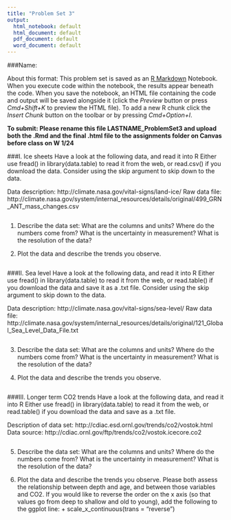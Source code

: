 ```yaml
---
title: "Problem Set 3"
output:
  html_notebook: default
  html_document: default
  pdf_document: default
  word_document: default
---
```


###Name: 

About this format: This problem set is saved as an [R Markdown](http://rmarkdown.rstudio.com) Notebook. When you execute code within the notebook, the results appear beneath the code. When you save the notebook, an HTML file containing the code and output will be saved alongside it (click the *Preview* button or press *Cmd+Shift+K* to preview the HTML file). To add a new R chunk click the *Insert Chunk* button on the toolbar or by pressing *Cmd+Option+I*.

**To submit: Please rename this file LASTNAME_ProblemSet3 and upload both the .Rmd and the final .html file to the assignments folder on Canvas before class on W 1/24**

###I. Ice sheets
Have a look at the following data, and read it into R 
Either use fread() in library(data.table) to read it from the web, or read.csv() if you download the data. Consider using the skip argument to skip down to the data.

Data description: http://climate.nasa.gov/vital-signs/land-ice/
Raw data file: http://climate.nasa.gov/system/internal_resources/details/original/499_GRN_ANT_mass_changes.csv
```r

```


1. Describe the data set: What are the columns and units? Where do the numbers come from? What is the uncertainty in measurement? What is the resolution of the data? 

2. Plot the data and describe the trends you observe.

```r

```


###II. Sea level
Have a look at the following data, and read it into R
Either use fread() in library(data.table) to read it from the web, or read.table() if you download the data and save it as a .txt file. Consider using the skip argument to skip down to the data.

Data description: http://climate.nasa.gov/vital-signs/sea-level/
Raw data file: http://climate.nasa.gov/system/internal_resources/details/original/121_Global_Sea_Level_Data_File.txt
```r

```


3. Describe the data set: What are the columns and units? Where do the numbers come from? What is the uncertainty in measurement? What is the resolution of the data? 

4. Plot the data and describe the trends you observe.
```r

```


###III. Longer term CO2 trends
Have a look at the following data, and read it into R
Either use fread() in library(data.table) to read it from the web, or read.table() if you download the data and save as a .txt file. 

Description of data set: http://cdiac.esd.ornl.gov/trends/co2/vostok.html
Data source: http://cdiac.ornl.gov/ftp/trends/co2/vostok.icecore.co2
```r

```

5. Describe the data set: What are the columns and units? Where do the numbers come from? What is the uncertainty in measurement? What is the resolution of the data? 

6. Plot the data and describe the trends you observe. Please both assess the relationship between depth and age, and between those variables and CO2. If you would like to reverse the order on the x axis (so that values go from deep to shallow and old to young), add the following to the ggplot line: + scale_x_continuous(trans = "reverse")
```r



```


